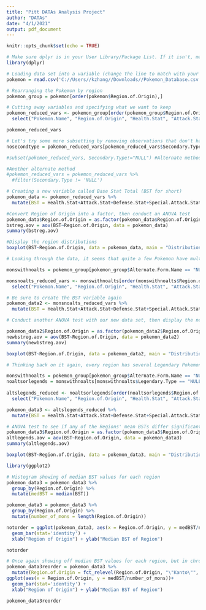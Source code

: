 ---
title: "Pitt DATAs Analysis Project"
author: "DATAs"
date: "4/1/2021"
output: pdf_document
---

```{r setup, include=FALSE}
knitr::opts_chunk$set(echo = TRUE)
```

```{r}
# Make sure dplyr is in your User Library/Package List. If it isn't, make sure to enter install.packages("dplyr") into your console. The dplyr package is incredibly useful, as it can make data set manipulation much simpler.
library(dplyr)

# Loading data set into a variable (change the line to match with your own device)
pokemon = read.csv('C://Users//kzhang//Downloads//Pokemon_Database.csv')

# Rearranging the Pokemon by region
pokemon_group = pokemon[order(pokemon$Region.of.Origin),]

# Cutting away variables and specifying what we want to keep
pokemon_reduced_vars <- pokemon_group[order(pokemon_group$Region.of.Origin),] %>%
  select("Pokemon.Name", "Region.of.Origin", "Health.Stat", "Attack.Stat","Defense.Stat", "Special.Attack.Stat", "Special.Defense.Stat", "Speed.Stat",  "Primary.Type", "Secondary.Type", "Catch.Rate")

pokemon_reduced_vars

```

```{r}
# Let's try some more subsetting by removing observations that don't have a secondary typing
nosecondtype = pokemon_reduced_vars[pokemon_reduced_vars$Secondary.Type != "NULL", ]

#subset(pokemon_reduced_vars, Secondary.Type!="NULL") #Alternate method

#Another alternate method
#pokemon_reduced_vars = pokemon_reduced_vars %>%
  #filter(Secondary.Type != 'NULL')

```

```{r}
# Creating a new variable called Base Stat Total (BST for short)
pokemon_data <- pokemon_reduced_vars %>%
  mutate(BST = Health.Stat+Attack.Stat+Defense.Stat+Special.Attack.Stat+Special.Defense.Stat+Speed.Stat)
```

```{r}
#Convert Region of Origin into a factor, then conduct an ANOVA test
pokemon_data$Region.of.Origin = as.factor(pokemon_data$Region.of.Origin)
bstreg.aov = aov(BST~Region.of.Origin, data = pokemon_data)
summary(bstreg.aov)

#Display the region distributions
boxplot(BST~Region.of.Origin, data = pokemon_data, main = "Distributions of BST Across Region", xlab = "Region of Origin", ylab = "Base Stat Total")
```
```{r}
# Looking through the data, it seems that quite a few Pokemon have multiple forms (alternate versions, Mega Evolutions, etc). Let's get rid of those.

monswithnoalts = pokemon_group[pokemon_group$Alternate.Form.Name == "NULL",]

monsnoalts_reduced_vars <- monswithnoalts[order(monswithnoalts$Region.of.Origin),] %>%
  select("Pokemon.Name", "Region.of.Origin", "Health.Stat", "Attack.Stat","Defense.Stat", "Special.Attack.Stat", "Special.Defense.Stat", "Speed.Stat",  "Primary.Type", "Secondary.Type", "Catch.Rate")

# Be sure to create the BST variable again
pokemon_data2 <- monsnoalts_reduced_vars %>%
  mutate(BST = Health.Stat+Attack.Stat+Defense.Stat+Special.Attack.Stat+Special.Defense.Stat+Speed.Stat)
```

```{r}
# Conduct another ANOVA test with our new data set, then display the new distributions.

pokemon_data2$Region.of.Origin = as.factor(pokemon_data2$Region.of.Origin)
newbstreg.aov = aov(BST~Region.of.Origin, data = pokemon_data2)
summary(newbstreg.aov)

boxplot(BST~Region.of.Origin, data = pokemon_data2, main = "Distributions of BST Across Region", xlab = "Region of Origin", ylab = "Base Stat Total")
```
```{r}
# Thinking back on it again, every region has several Legendary Pokemon with significantly higher than average BST (Base Stat Total). This could be skewing our data. Let's take our data set that already has the alternate forms removed, and remove the legendaries as well.

monswithnoalts = pokemon_group[pokemon_group$Alternate.Form.Name == "NULL",]
noaltsorlegends = monswithnoalts[monswithnoalts$Legendary.Type == "NULL",]
  
altslegends_reduced <- noaltsorlegends[order(noaltsorlegends$Region.of.Origin),] %>%
  select("Pokemon.Name", "Region.of.Origin", "Health.Stat", "Attack.Stat","Defense.Stat", "Special.Attack.Stat", "Special.Defense.Stat", "Speed.Stat",  "Primary.Type", "Secondary.Type", "Catch.Rate")

pokemon_data3 <- altslegends_reduced %>%
  mutate(BST = Health.Stat+Attack.Stat+Defense.Stat+Special.Attack.Stat+Special.Defense.Stat+Speed.Stat)
```

```{r}
# ANOVA test to see if any of the Regions' mean BSTs differ significantly from the rest
pokemon_data3$Region.of.Origin = as.factor(pokemon_data3$Region.of.Origin)
altlegends.aov = aov(BST~Region.of.Origin, data = pokemon_data3)
summary(altlegends.aov)

boxplot(BST~Region.of.Origin, data = pokemon_data3, main = "Distributions of BST Across Region", xlab = "Region of Origin", ylab = "Base Stat Total")
```

```{r}
library(ggplot2)
```

```{r}
# Histogram showing of median BST values for each region
pokemon_data3 = pokemon_data3 %>% 
  group_by(Region.of.Origin) %>% 
  mutate(medBST = median(BST))

pokemon_data3 = pokemon_data3 %>%
  group_by(Region.of.Origin) %>%
  mutate(number_of_mons = length(Region.of.Origin))

notorder = ggplot(pokemon_data3, aes(x = Region.of.Origin, y = medBST/number_of_mons))+
  geom_bar(stat='identity') +
  xlab("Region of Origin") + ylab("Median BST of Region")

notorder 
```

```{r}
# Once again showing off median BST values for each region, but in chronological order
pokemon_data3reorder = pokemon_data3 %>%
  mutate(Region.of.Origin = fct_relevel(Region.of.Origin, "\"Kanto\"", "\"Johto\"", "\"Hoenn\"", "\"Sinnoh\"", "\"Unova\"", "\"Kalos\"", "\"Alola\"", "\"Galar\"")) %>%
ggplot(aes(x = Region.of.Origin, y = medBST/number_of_mons))+
  geom_bar(stat='identity') +
  xlab("Region of Origin") + ylab("Median BST of Region")

pokemon_data3reorder
```

